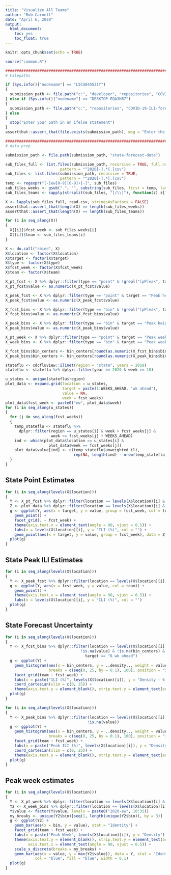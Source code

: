 ---
title: "Visualize All Teams"
author: "Rob Carnell"
date: "April 6, 2020"
output: 
  html_document: 
    toc: yes
    toc_float: true
---

```{r setup, include=FALSE}
knitr::opts_chunk$set(echo = TRUE)

source("common.R")

################################################################################
# Filepaths

if (Sys.info()["nodename"] == "L5CG8455J1T")
{
  submission_path <- file.path("c:", "developer", "repositories", "COVID-19-ILI-forecasting-submissions")
} else if (Sys.info()["nodename"] == "DESKTOP-EQA3H87")
{
  submission_path <- file.path("c:", "repositories", "COVID-19-ILI-forecasting-submissions-bc")
} else
{
  stop("Enter your path in an ifelse statement")
}
assertthat::assert_that(file.exists(submission_path), msg = "Enter the path to your repo checkout")

################################################################################
# data prep

submission_path <- file.path(submission_path, "state-forecast-data")

sub_files_full <- list.files(submission_path, recursive = TRUE, full.names = TRUE,
                        pattern = "^2020[-].*[.]csv")
sub_files <- list.files(submission_path, recursive = TRUE, 
                        pattern = "^2020[-].*[.]csv")
temp <- regexpr("[-]ew[0-9][0-9]+[-]", sub_files)
sub_files_weeks <- gsub("-", "", substring(sub_files, first = temp, last = temp + attr(temp, "match.length") - 1))
sub_files_teams <- sapply(strsplit(sub_files, "[/\\]"), function(z) z[1], USE.NAMES = FALSE)

X <- lapply(sub_files_full, read.csv, stringsAsFactors = FALSE)
assertthat::assert_that(length(X) == length(sub_files_weeks))
assertthat::assert_that(length(X) == length(sub_files_teams))

for (i in seq_along(X))
{
  X[[i]]$fcst_week <- sub_files_weeks[i]
  X[[i]]$team <- sub_files_teams[i]
}

X <- do.call("rbind", X)
X$location <- factor(X$location)
X$target <- factor(X$target)
X$type <- factor(X$type)
X$fcst_week <- factor(X$fcst_week)
X$team <- factor(X$team)

X_pt_fcst <- X %>% dplyr::filter(type == "point" & !grepl("[pP]eak", target))
X_pt_fcst$value <- as.numeric(X_pt_fcst$value)

X_peak_fcst <- X %>% dplyr::filter(type == "point" & target == "Peak height")
X_peak_fcst$value <- as.numeric(X_peak_fcst$value)

X_fcst_bins <- X %>% dplyr::filter(type == "bin" & !grepl("[pP]eak", target))
X_fcst_bins$value <- as.numeric(X_fcst_bins$value)

X_peak_bins <- X %>% dplyr::filter(type == "bin" & target == "Peak height")
X_peak_bins$value <- as.numeric(X_peak_bins$value)

X_pt_week <- X %>% dplyr::filter(type == "point" & target == "Peak week")
X_week_bins <- X %>% dplyr::filter(type == "bin" & target == "Peak week")

X_fcst_bins$bin_centers <- bin_centers[round(as.numeric(X_fcst_bins$bin) / 0.1, 0) + 1]
X_peak_bins$bin_centers <- bin_centers[round(as.numeric(X_peak_bins$bin) / 0.1, 0) + 1]

stateflu <- cdcfluview::ilinet(region = "state", years = 2019)
stateflu <- stateflu %>% dplyr::filter(year == 2020 & week >= 10)

u_states <- unique(stateflu$region)
plot_data <- expand.grid(location = u_states,
                         target = paste(1:WEEKS_AHEAD, "wk ahead"),
                         value = NA,
                         week = fcst_weeks)
plot_data$fcst_week <- paste0("ew", plot_data$week)
for (i in seq_along(u_states))
{
  for (j in seq_along(fcst_weeks))
  {
    temp_stateflu <- stateflu %>% 
      dplyr::filter(region == u_states[i] & week > fcst_weeks[j] &
                    week <= fcst_weeks[j] + WEEKS_AHEAD)
    ind <- which(plot_data$location == u_states[i] &
                   plot_data$week == fcst_weeks[j])
    plot_data$value[ind] <- c(temp_stateflu$unweighted_ili, 
                              rep(NA, length(ind) - nrow(temp_stateflu)))
  }
}

```

## State Point Estimates

```{r state_point, echo=FALSE}
for (i in seq_along(levels(X$location)))
{
  Y <- X_pt_fcst %>% dplyr::filter(location == levels(X$location)[i] & !is.na(value))
  Z <- plot_data %>% dplyr::filter(location == levels(X$location)[i] & !is.na(value))
  g <- ggplot(Y, aes(x = target, y = value, group = fcst_week, col = team)) +
    geom_point() +
    facet_grid(. ~ fcst_week) +
    theme(axis.text.x = element_text(angle = 90, vjust = 0.5)) +
    labs(x = levels(X$location)[i], y = "ILI (%)", col = "") +
    geom_point(aes(x = target, y = value, group = fcst_week), data = Z, col = "black")
  plot(g)
}
```

## State Peak ILI Estimates

```{r state_peak, echo=FALSE}
for (i in seq_along(levels(X$location)))
{
  Y <- X_peak_fcst %>% dplyr::filter(location == levels(X$location)[i] & !is.na(value))
  g <- ggplot(Y, aes(x = fcst_week, y = value, col = team)) +
    geom_point() +
    theme(axis.text.x = element_text(angle = 90, vjust = 0.5)) +
    labs(x = levels(X$location)[i], y = "ILI (%)", col = "")
  plot(g)
}
```

## State Forecast Uncertainty

```{r state_forecast_unc, echo=FALSE}
for (i in seq_along(levels(X$location)))
{
  Y <- X_fcst_bins %>% dplyr::filter(location == levels(X$location)[i] & 
                                 !is.na(value) & !is.na(bin_centers) & 
                                   target == "6 wk ahead")
  g <- ggplot(Y) +
    geom_histogram(aes(x = bin_centers, y = ..density.., weight = value), 
                   breaks = c(seq(0, 25, by = 0.1), 100), position = "identity") +
    facet_grid(team ~ fcst_week) +
    labs(x = paste("ILI (%)", levels(X$location)[i]), y = "Density - 6 wk ahead") +
    coord_cartesian(xlim = c(0, 25)) +
    theme(axis.text.y = element_blank(), strip.text.y = element_text(angle = 0))
  plot(g)
}
```

```{r state_forecast_peak_unc, echo=FALSE}
for (i in seq_along(levels(X$location)))
{
  Y <- X_peak_bins %>% dplyr::filter(location == levels(X$location)[i] & 
                                    !is.na(value))
  g <- ggplot(Y) +
    geom_histogram(aes(x = bin_centers, y = ..density.., weight = value), 
                   breaks = c(seq(0, 25, by = 0.1), 100), position = "identity") +
    facet_grid(team ~ fcst_week) +
    labs(x = paste("Peak ILI (%)", levels(X$location)[i]), y = "Density") +
    coord_cartesian(xlim = c(0, 25)) +
    theme(axis.text.y = element_blank(), strip.text.y = element_text(angle = 0))
  plot(g)
}
```

## Peak week estimates

```{r state_peak_week, echo=FALSE}
for (i in seq_along(levels(X$location)))
{
  Y <- X_pt_week %>% dplyr::filter(location == levels(X$location)[i] & !is.na(value))
  Y2 <- X_week_bins %>% dplyr::filter(location == levels(X$location)[i] & !is.na(value))
  Y$value <- factor(Y$value, levels = paste0("2020-ew", 10:35))
  my_breaks <- unique(Y2$bin)[seq(1, length(unique(Y2$bin)), by = 3)]
  g <- ggplot(Y2) +
    geom_bar(aes(x = bin, y = value), stat = "Identity") +
    facet_grid(team ~ fcst_week) +
    labs(x = paste("Peak Week", levels(X$location)[i]), y = "Density") +
    theme(axis.text.y = element_blank(), strip.text.y = element_text(angle = 0), 
          axis.text.x = element_text(angle = 90, vjust = 0.5)) +
    scale_x_discrete(breaks = my_breaks) +
    geom_bar(aes(x = value, y = max(Y2$value)), data = Y, stat = "Identity", 
             col = "blue", fill = "blue", width = 0.1)
  plot(g)
}
```



